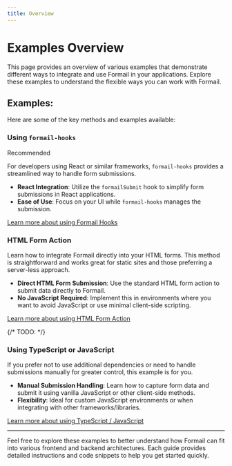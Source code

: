 ```yaml
---
title: Overview
---
```



# Examples Overview

This page provides an overview of various examples that demonstrate different ways to integrate and use Formail in your applications. Explore these examples to understand the flexible ways you can work with Formail.

## Examples:

Here are some of the key methods and examples available:

### Using `formail-hooks`

<Callout>Recommended</Callout>

For developers using React or similar frameworks, `formail-hooks` provides a streamlined way to handle form submissions.

- **React Integration**: Utilize the `formailSubmit` hook to simplify form submissions in React applications.
- **Ease of Use**: Focus on your UI while `formail-hooks` manages the submission.

[Learn more about using Formail Hooks](/examples/formail-hooks)

### HTML Form Action

Learn how to integrate Formail directly into your HTML forms. This method is straightforward and works great for static sites and those preferring a server-less approach.

- **Direct HTML Form Submission**: Use the standard HTML form action to submit data directly to Formail.
- **No JavaScript Required**: Implement this in environments where you want to avoid JavaScript or use minimal client-side scripting.

[Learn more about using HTML Form Action](/examples/html-form-action)

{/* TODO: */}

### Using TypeScript or JavaScript

If you prefer not to use additional dependencies or need to handle submissions manually for greater control, this example is for you.

- **Manual Submission Handling**: Learn how to capture form data and submit it using vanilla JavaScript or other client-side methods.
- **Flexibility**: Ideal for custom JavaScript environments or when integrating with other frameworks/libraries.

[Learn more about using TypeScript / JavaScript](/examples/typescript-javascript)

---

Feel free to explore these examples to better understand how Formail can fit into various frontend and backend architectures. Each guide provides detailed instructions and code snippets to help you get started quickly.

